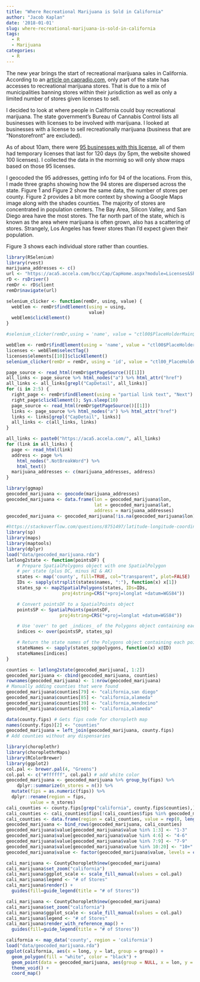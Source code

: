 ```yaml
---
title: "Where Recreational Marijuana is Sold in California"
author: "Jacob Kaplan"
date: '2018-01-01'
slug: where-recreational-marijuana-is-sold-in-california
tags:
  - R
  - Marijuana
categories: 
  - R
---
```


The new year brings the start of recreational marijuana sales in California. According to an [article on capradio.com](http://www.capradio.org/articles/2018/01/01/its-now-legal-to-buy-pot-in-california-but-red-tape-could-slow-supply-chain/), only part of the state has accesses to recreational marijuana stores. That is due to a mix of municipalities banning stores within their jurisdiction as well as only a limited number of stores given licenses to sell. 

I decided to look at where people in California could buy recreational marijuana. The state government's Bureau of Cannabis Control lists all businesses with licenses to be involved with marijuana. I looked at businesses with a license to sell recreationally marijuana (business that are "Nonstorefront" are excluded). 

As of about 10am, there were [95 businesses with this license](https://aca5.accela.com/bcc/Cap/CapHome.aspx?module=Licenses&ShowMyPermitList=N), all of them had temporary licenses that last for 120 days (by 5pm, the website showed 100 licenses). I collected the data in the morninig so will only show maps based on those 95 licenses.    

I geocoded the 95 addresses, getting info for 94 of the locations. From this, I made three graphs showing how the 94 stores are dispersed across the state. Figure 1 and Figure 2 show the same data, the number of stores per county. Figure 2 provides a bit more context by showing a Google Maps image along with the shades counties. The majority of stores are concentrated in population centers. The Bay Area, Silicon Valley, and San Diego area have the most stores. The far north part of the state, which is known as the area where marijuana is often grown, also has a scattering of stores. Strangely, Los Angeles has fewer stores than I'd expect given their population. 

Figure 3 shows each individual store rather than counties. 

```r
library(RSelenium)
library(rvest)
marijuana_addresses <- c()
url <- "https://aca5.accela.com/bcc/Cap/CapHome.aspx?module=Licenses&ShowMyPermitList=N"
rD <- rsDriver()
remDr <- rD$client
remDr$navigate(url)

selenium_clicker <- function(remDr, using, value) {
  webElem <- remDr$findElement(using = using,
                               value)
  webElem$clickElement()
}

#selenium_clicker(remDr,using = 'name', value = "ctl00$PlaceHolderMain$generalSearchForm$ddlGSPermitType")

webElem <- remDr$findElement(using = 'name', value = "ctl00$PlaceHolderMain$generalSearchForm$ddlGSPermitType")
licenses <- webElem$selectTag()
licenses$elements[[10]]$clickElement()
selenium_clicker(remDr = remDr, using = 'id', value = "ctl00_PlaceHolderMain_btnNewSearch")

page_source <- read_html(remDr$getPageSource()[[1]])
all_links <- page_source %>% html_nodes("a") %>% html_attr("href")
all_links <- all_links[grepl("CapDetail", all_links)]
for (i in 2:5) {
  right_page <- remDr$findElement(using = "partial link text", "Next")
  right_page$clickElement(); Sys.sleep(10)
  page_source <- read_html(remDr$getPageSource()[[1]])
  links <- page_source %>% html_nodes("a") %>% html_attr("href")
  links <- links[grepl("CapDetail", links)]
  all_links <- c(all_links, links)
}

all_links <- paste0("https://aca5.accela.com/", all_links)
for (link in all_links) {
  page <- read_html(link)
  address <- page %>%
    html_nodes(".NotBreakWord") %>%
    html_text()
  marijuana_addresses <- c(marijuana_addresses, address)
}
```

```r
library(ggmap)
geocoded_marijuana <- geocode(marijuana_addresses)
geocoded_marijuana <- data.frame(lon = geocoded_marijuana$lon,
                                 lat = geocoded_marijuana$lat,
                                 address = marijuana_addresses)
geocoded_marijuana <- geocoded_marijuana[!is.na(geocoded_marijuana$lon),]
```


```r
#https://stackoverflow.com/questions/8751497/latitude-longitude-coordinates-to-state-code-in-r/8751965#8751965
library(sp)
library(maps)
library(maptools)
library(dplyr)
load("data/geocoded_marijuana.rda")
latlong2state <- function(pointsDF) {
    # Prepare SpatialPolygons object with one SpatialPolygon
    # per state (plus DC, minus HI & AK)
    states <- map('county', fill=TRUE, col="transparent", plot=FALSE)
    IDs <- sapply(strsplit(states$names, ":"), function(x) x[1])
    states_sp <- map2SpatialPolygons(states, IDs=IDs,
                     proj4string=CRS("+proj=longlat +datum=WGS84"))

    # Convert pointsDF to a SpatialPoints object 
    pointsSP <- SpatialPoints(pointsDF, 
                    proj4string=CRS("+proj=longlat +datum=WGS84"))

    # Use 'over' to get _indices_ of the Polygons object containing each point 
    indices <- over(pointsSP, states_sp)

    # Return the state names of the Polygons object containing each point
    stateNames <- sapply(states_sp@polygons, function(x) x@ID)
    stateNames[indices]
}

counties <- latlong2state(geocoded_marijuana[, 1:2])
geocoded_marijuana <- cbind(geocoded_marijuana, counties)
rownames(geocoded_marijuana) <- 1:nrow(geocoded_marijuana)
# Manually adding counties that were found
geocoded_marijuana$counties[79] <- "california,san diego"
geocoded_marijuana$counties[85] <- "california,alameda"
geocoded_marijuana$counties[39] <- "california,mendocino"
geocoded_marijuana$counties[90] <- "california,alameda"

data(county.fips) # Gets fips code for choropleth map
names(county.fips)[2] <- "counties"
geocoded_marijuana = left_join(geocoded_marijuana, county.fips)
# Add counties without any dispensaries

```


```r
library(choroplethr)
library(choroplethrMaps)
library(RColorBrewer)
library(ggplot2)
col.pal <- brewer.pal(4, "Greens")
col.pal <- c("#ffffff", col.pal) # add white color
geocoded_marijuana <- geocoded_marijuana %>% group_by(fips) %>%
    dplyr::summarize(n_stores = n()) %>%
  mutate(fips = as.numeric(fips)) %>%
  dplyr::rename(region = fips, 
         value = n_stores)
cali_counties <- county.fips[grep("california", county.fips$counties),]
cali_counties <- cali_counties$fips[!cali_counties$fips %in% geocoded_marijuana$region]
cali_counties <- data.frame(region = cali_counties, value = rep(0, length(cali_counties)))
geocoded_marijuana <- bind_rows(geocoded_marijuana, cali_counties)
geocoded_marijuana$value[geocoded_marijuana$value %in% 1:3] <- "1-3"
geocoded_marijuana$value[geocoded_marijuana$value %in% 4:6] <- "4-6"
geocoded_marijuana$value[geocoded_marijuana$value %in% 7:9] <- "7-9"
geocoded_marijuana$value[geocoded_marijuana$value %in% 10:20] <- "10+"
geocoded_marijuana$value <- factor(geocoded_marijuana$value, levels = c("0", "1-3", "4-6", "7-9", "10+"))

cali_marijuana <- CountyChoropleth$new(geocoded_marijuana)
cali_marijuana$set_zoom("california")
cali_marijuana$ggplot_scale <- scale_fill_manual(values = col.pal)
cali_marijuana$legend <- "# of Stores"
cali_marijuana$render() + 
  guides(fill=guide_legend(title = "# of Stores")) 

```

```r
cali_marijuana <- CountyChoropleth$new(geocoded_marijuana)
cali_marijuana$set_zoom("california")
cali_marijuana$ggplot_scale <- scale_fill_manual(values = col.pal)
cali_marijuana$legend <- "# of Stores"
cali_marijuana$render_with_reference_map() + 
  guides(fill=guide_legend(title = "# of Stores")) 
```


```r
california <- map_data('county', region = 'california')
load("data/geocoded_marijuana.rda")
ggplot(california, aes(x = long, y = lat, group = group)) + 
  geom_polygon(fill = "white", color = "black") + 
  geom_point(data = geocoded_marijuana, aes(group = NULL, x = lon, y = lat), color = "forestgreen") + 
  theme_void() +
  coord_map()
```

